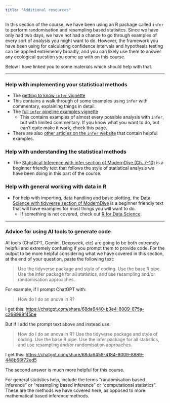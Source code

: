 ```yaml
---
title: "Additional resources"
---
```


In this section of the course, we have been using an R package called `infer` to perform randomisation and resampling based statisitcs. Since we have only had two days, we have not had a chance to go through examples of every sort of analysis you might want to do. However, the framework you have been using for calculating confidence intervals and hypothesis testing can be applied extrememly broadly, and you can likely use them to answer any ecological question you come up with on this course.

Below I have linked you to some materials which should help with that.

---

### Help with implementing your statistical methods

 - The [getting to know `infer` vignette](https://infer.tidymodels.org/articles/infer.html)
  - This contains a walk through of some examples using `infer` with commentary, explaining things in detail.
- The [full `infer` pipeline examples vignette](https://infer.tidymodels.org/articles/observed_stat_examples.html)
  - This contains examples of almost every possible analysis with `infer`, but with limited commentary. If you know what you want to do, but can't quite make it work, check this page.
- There are also [other articles on the `infer` website](https://infer.tidymodels.org/articles/) that contain helpful examples.

### Help with understanding the statistical methods

- The [Statistical Inference with infer section of ModernDive (Ch. 7-10)](https://moderndive.com/v2/index.html) is a  beginner friendly text that follows the style of statistical analysis we have been doing in this part of the course.

### Help with general working with data in R

- For help with importing, data handling and basic plotting, the [Data Science with tidyverse section of ModernDive](https://moderndive.com/v2/index.html) is a beginner friendly text that will have examples for most things you will want to do.
  - If something is not covered, check out [R for Data Science](https://r4ds.hadley.nz/).

---

### Advice for using AI tools to generate code

AI tools (ChatGPT, Gemini, Deepseek, etc) are going to be both extremely helpful and extremely confusing if you prompt them to provide code. For the output to be more helpful considering what we have covered in this section, at the end of your question, paste the following text:

> Use the tidyverse package and style of coding. Use the base R pipe. Use the infer package for all statistics, and use resampling and/or randomisation approaches.

For example, if I prompt ChatGPT with:

> How do I do an anova in R?

I get this: [https://chatgpt.com/share/68da6440-b3e4-8009-875a-c268999f45be](https://chatgpt.com/share/68da6440-b3e4-8009-875a-c268999f45be)

But if I add the prompt text above and instead use:

> How do I do an anova in R? Use the tidyverse package and style of coding. Use the base R pipe. Use the infer package for all statistics, and use resampling and/or randomisation approaches.

I get this: [https://chatgpt.com/share/68da6458-4184-8009-8889-448b68f72ed5](https://chatgpt.com/share/68da6458-4184-8009-8889-448b68f72ed5)

The second answer is much more helpful for this course.

For general statistics help, include the terms "randomisation based inference" or "resampling based inference" or "computational statistics". These are the methods we have covered here, as opposed to more mathematical based inference methods.





